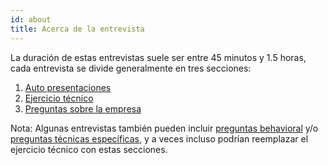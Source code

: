```yaml
---
id: about
title: Acerca de la entrevista
---
```


La duración de estas entrevistas suele ser entre 45 minutos y 1.5 horas,
cada entrevista se divide generalmente en tres secciones:

1. [Auto presentaciones](#introducciones)
2. [Ejercicio técnico](#tech-exercise)
3. [Preguntas sobre la empresa](#ask-anything)

Nota: Algunas entrevistas también pueden incluir [preguntas behavioral](#behavioral)
y/o [preguntas técnicas específicas](#tech-qa), y a veces incluso podrían reemplazar el ejercicio técnico
con estas secciones.
